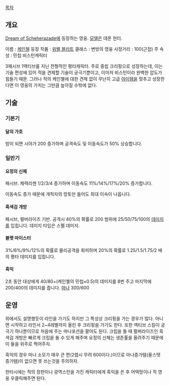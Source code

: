 [[목차]]
== 개요 ==
[[Dream of Scheherazade]]에 등장하는 영웅. [[모델]]은 데몬 헌터.

이름 : [[케인첼]]
등장 작품 : [[위벨 블라트]]
클래스 : 변방의 영웅
사정거리 : 100(근접)
주 속성 : 민첩
비스턴캐릭터

3패시브 1액티브를 지닌 전형적인 평타캐릭터. 주로 중립 크리핑으로 성장하는데, 이는 기술 편성에 있어 적을 견제할 기술이 궁극기뿐이고, 이마저 비스턴이라 완벽한 압도가 힘들기 때문. 그러나 적의 케인첼에 대한 견제 없이 무난히 고급 [[아이템]]을 맞추고 성장한다면 이 영웅의 가치는 그만큼 높아질 수밖에 없다.
== 기술 ==
=== 기본기 ===
==== 달의 가호 ====
밤이 되면 시야가 200 증가하며 공격속도 및 이동속도가 50% 상승합니다.
=== 일반기 ===
==== 요정의 신체 ==== 
패시브.
체력리젠 1/2/3/4 증가하며 이동속도 11%/14%/17%/20% 증가합니다.

이동속도 증가 때문에 개척자의 망토만 들어도 최대 이속이 나옵니다.
==== 흑색검 개방 ====
패시브, 펄버라이즈 기반.
공격시 40%의 확률로 200 범위에 25/50/75/100의 [[데미지]]를 입힙니다.
데미지 타입은 스펠 데미지.
==== 블렛 마이스터 ====
3%/6%/9%/12%의 확률로 물리공격을 회피하며 20%의 확률로 1.25/1.5/1.75/2 배의 평타 데미지를 입힙니다.
==== 흑익 ====
2초 동안 대상에게 40/80+(케인첼의 민첩×0.5)의 데미지를 8번 주고 마지막에 200/400의 데미지를 줍니다. [[마나]] 300/600
== 운영 ==
위에서도 설명했듯이 라인을 가기도 하지만 그 특성상 크리핑을 가는 경우가 많다. 아니면 시작하고 라인서 2~4레벨까지 올린 후 크리핑을 가기도 한다.
또한 액티브 스킬이 궁극기 하나뿐이므로 처음에 주는 마나포션을 팔아도 된다.
크립을 돌 때 펄버라이즈인 흑색검 개방은 빠르게 크립을 돌 수 있게 해주며 요정의 신체는 생존률을 올려주기 때문에 이 둘을 위주로 찍어주자.

흑익의 경우 마나 소모가 매우 큰 편(2렙시 무려 600이다.)이므로 마나증가템(올스탯 증가템)이 없으면 못 쓰는것을 주의하자.

한타시에는 적의 장판이나 광역스턴을 가진 캐릭터에게 흑익을 쓴 후 어택땅이나 적 영웅 우클릭해주면 된다.
